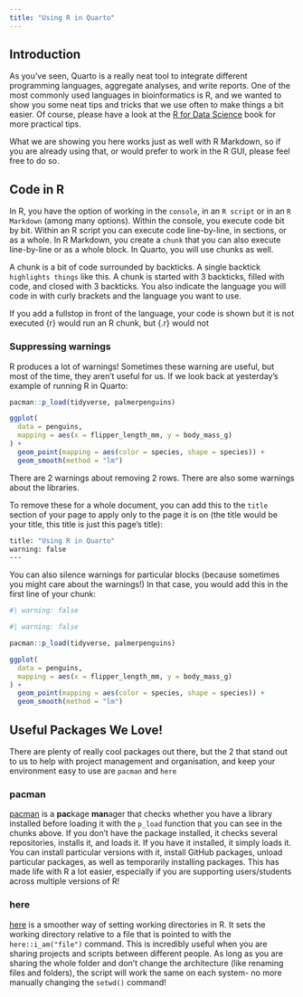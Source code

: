 ```yaml
---
title: "Using R in Quarto"
---
```


## Introduction

As you've seen, Quarto is a really neat tool to integrate different programming languages, aggregate analyses, and write reports. One of the most commonly used languages in bioinformatics is R, and we wanted to show you some neat tips and tricks that we use often to make things a bit easier. Of course, please have a look at the [R for Data Science](https://r4ds.hadley.nz) book for more practical tips. 

What we are showing you here works just as well with R Markdown, so if you are already using that, or would prefer to work in the R GUI, please feel free to do so.

## Code in R

In R, you have the option of working in the `console`, in an `R script` or in an `R Markdown` (among many options). Within the console, you execute code bit by bit. Within an R script you can execute code line-by-line, in sections, or as a whole. In R Markdown, you create a `chunk` that you can also execute line-by-line or as a whole block. In Quarto, you will use chunks as well.

A chunk is a bit of code surrounded by backticks. A single backtick `highlights things` like this. A chunk is started with 3 backticks, filled with code, and closed with 3 backticks. You also indicate the language you will code in with curly brackets and the language you want to use.


::: {.callout-tip}
If you add a fullstop in front of the language, your code is shown but it is not executed
{r} would run an R chunk, but {.r} would not
:::

### Suppressing warnings

R produces a lot of warnings! Sometimes these warning are useful, but most of the time, they aren't useful for us. If we look back at yesterday's example of running R in Quarto:

``` r

pacman::p_load(tidyverse, palmerpenguins)

ggplot(
  data = penguins,
  mapping = aes(x = flipper_length_mm, y = body_mass_g)
) +
  geom_point(mapping = aes(color = species, shape = species)) +
  geom_smooth(method = "lm")
```

There are 2 warnings about removing 2 rows. There are also some warnings about the libraries. 

To remove these for a whole document, you can add this to the `title` section of your page to apply only to the page it is on (the title would be your title, this title is just this page's title):

```.bash
title: "Using R in Quarto"
warning: false
---
```

You can also silence warnings for particular blocks (because sometimes you might care about the warnings!) In that case, you would add this in the first line of your chunk:

```.bash
#| warning: false
```

``` r
#| warning: false

pacman::p_load(tidyverse, palmerpenguins)

ggplot(
  data = penguins,
  mapping = aes(x = flipper_length_mm, y = body_mass_g)
) +
  geom_point(mapping = aes(color = species, shape = species)) +
  geom_smooth(method = "lm")
```


## Useful Packages We Love!

There are plenty of really cool packages out there, but the 2 that stand out to us to help with project management and organisation, and keep your environment easy to use are `pacman` and `here`

### pacman

[pacman](https://trinker.github.io/pacman/vignettes/Introduction_to_pacman.html) is a **pac**kage **man**ager that checks whether you have a library installed before loading it with the `p_load` function that you can see in the chunks above. If you don't have the package installed, it checks several repositories, installs it, and loads it. If you have it installed, it simply loads it. You can install particular versions with it, install GitHub packages, unload particular packages, as well as temporarily installing packages. This has made life with R a lot easier, especially if you are supporting users/students across multiple versions of R!

### here

[here](https://here.r-lib.org) is a smoother way of setting working directories in R. It sets the working directory relative to a file that is pointed to with the `here::i_am("file")` command. This is incredibly useful when you are sharing projects and scripts between different people. As long as you are sharing the whole folder and don't change the architecture (like renaming files and folders), the script will work the same on each system- no more manually changing the `setwd()` command!

